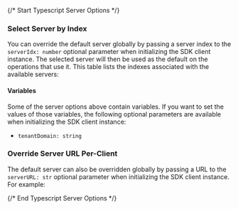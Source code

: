 {/* Start Typescript Server Options */}


### Select Server by Index

You can override the default server globally by passing a server index to the `serverIdx: number` optional parameter when initializing the SDK client instance. The selected server will then be used as the default on the operations that use it. This table lists the indexes associated with the available servers:





#### Variables

Some of the server options above contain variables. If you want to set the values of those variables, the following optional parameters are available when initializing the SDK client instance:
 * `tenantDomain: string`

### Override Server URL Per-Client

The default server can also be overridden globally by passing a URL to the `serverURL: str` optional parameter when initializing the SDK client instance. For example:

{/* End Typescript Server Options */}

